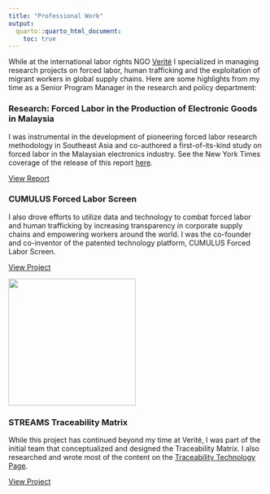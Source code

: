 ```yaml
---
title: "Professional Work"
output:
  quarto::quarto_html_document:
    toc: true
---
```


While at the international labor rights NGO [Verité](http://verite.org) I specialized in managing research projects on forced labor, human trafficking and the exploitation of migrant workers in global supply chains. Here are some highlights from my time as a Senior Program Manager in the research and policy department:

### Research: Forced Labor in the Production of Electronic Goods in Malaysia

I was instrumental in the development of pioneering forced labor research methodology in Southeast Asia and co-authored a first-of-its-kind study on forced labor in the Malaysian electronics industry. See the New York Times coverage of the release of this report [here](https://www.nytimes.com/2014/09/17/business/international/report-cites-forced-labor-in-malaysia.html).

[View Report](https://verite.org/wp-content/uploads/2016/11/VeriteForcedLaborMalaysianElectronics2014.pdf)\

### CUMULUS Forced Labor Screen

I also drove efforts to utilize data and technology to combat forced labor and human trafficking by increasing transparency in corporate supply chains and empowering workers around the world. I was the co-founder and co-inventor of the patented technology platform, CUMULUS Forced Labor Screen.

[View Project](https://verite.org/cumulus/)

[![](https://verite.org/wp-content/uploads/2022/02/CUMULUS-Webpage-Logo_v2.png){fig-align="left" width="250"}](https://verite.org/cumulus/)

### STREAMS Traceability Matrix

While this project has continued beyond my time at Verité, I was part of the initial team that conceptualized and designed the Traceability Matrix. I also researched and wrote most of the content on the [Traceability Technology Page](https://traceabilitymatrix.org/traceability-technology/).

[View Project](https://traceabilitymatrix.org/)
